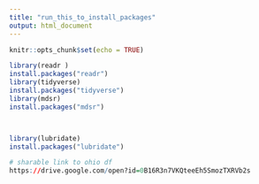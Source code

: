 ```yaml
---
title: "run_this_to_install_packages"
output: html_document
---
```


```r
knitr::opts_chunk$set(echo = TRUE)

library(readr )
install.packages("readr")
library(tidyverse)
install.packages("tidyverse")
library(mdsr)
install.packages("mdsr")



library(lubridate)
install.packages("lubridate")
```

```r
# sharable link to ohio df
https://drive.google.com/open?id=0B16R3n7VKQteeEh5SmozTXRVb2s


```

